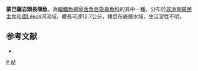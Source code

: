 {{Speciesbox 
| taxon = Petrocephalus mbossou
| authority = [[Lavoué|Lavoué]], [[Sullivan|Sullivan]] & [[Arnegard|Arnegard]], 2010
| status = NE
| status_system = IUCN3.1
}}

'''蒙巴薩岩頭長頜魚'''，為[[輻鰭魚綱|輻鰭魚綱]][[骨舌魚目|骨舌魚目]][[象鼻魚科|象鼻魚科]]的其中一[[種|種]]，分布於[[非洲|非洲]][[剛果民主共和國|剛果民主共和國]]Lékoli河流域，體長可達12.7公分，棲息在底層水域，生活習性不明。

==参考文献==
*{{FishBase_species|genus=Pollimyrus|species=mbossou|year=2015|month=11}}
{{Taxonbar}}

[[Category:2010年描述的鱼类|P]]
[[Category:岩頭長頜魚屬|M]]